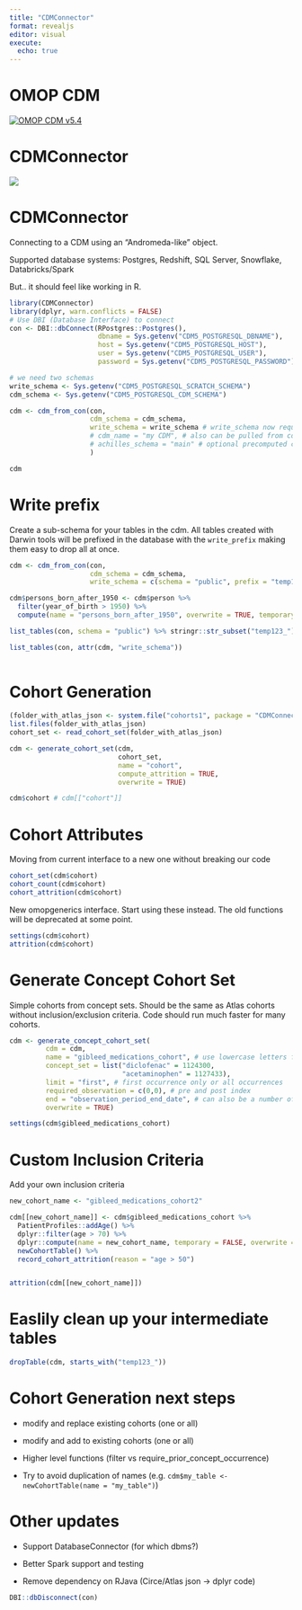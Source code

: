 ```yaml
---
title: "CDMConnector"
format: revealjs
editor: visual
execute:
  echo: true
---
```


## 

# OMOP CDM

[![OMOP CDM v5.4](https://ohdsi.github.io/CommonDataModel/images/cdm54.png)](https://ohdsi.github.io/CommonDataModel/)

## 

# CDMConnector

![](images/cdmconnector-hex.png)

# CDMConnector

Connecting to a CDM using an "Andromeda-like" object.

Supported database systems: Postgres, Redshift, SQL Server, Snowflake, Databricks/Spark

But.. it should feel like working in R.

```r
library(CDMConnector)
library(dplyr, warn.conflicts = FALSE)
# Use DBI (Database Interface) to connect
con <- DBI::dbConnect(RPostgres::Postgres(),
                      dbname = Sys.getenv("CDM5_POSTGRESQL_DBNAME"),
                      host = Sys.getenv("CDM5_POSTGRESQL_HOST"),
                      user = Sys.getenv("CDM5_POSTGRESQL_USER"),
                      password = Sys.getenv("CDM5_POSTGRESQL_PASSWORD"))

# we need two schemas
write_schema <- Sys.getenv("CDM5_POSTGRESQL_SCRATCH_SCHEMA")
cdm_schema <- Sys.getenv("CDM5_POSTGRESQL_CDM_SCHEMA")

cdm <- cdm_from_con(con, 
                    cdm_schema = cdm_schema, 
                    write_schema = write_schema # write_schema now required
                    # cdm_name = "my CDM", # also can be pulled from cdm_source_name,
                    # achilles_schema = "main" # optional precomputed concept counts.
                    )

cdm
```

# Write prefix

Create a sub-schema for your tables in the cdm. All tables created with Darwin tools will be prefixed in the database with the `write_prefix` making them easy to drop all at once.

```r

cdm <- cdm_from_con(con, 
                    cdm_schema = cdm_schema, 
                    write_schema = c(schema = "public", prefix = "temp123_"))

cdm$persons_born_after_1950 <- cdm$person %>% 
  filter(year_of_birth > 1950) %>% 
  compute(name = "persons_born_after_1950", overwrite = TRUE, temporary = FALSE)

list_tables(con, schema = "public") %>% stringr::str_subset("temp123_")

list_tables(con, attr(cdm, "write_schema"))
  

```

# Cohort Generation

```r

(folder_with_atlas_json <- system.file("cohorts1", package = "CDMConnector"))
list.files(folder_with_atlas_json)
cohort_set <- read_cohort_set(folder_with_atlas_json)

cdm <- generate_cohort_set(cdm,
                           cohort_set,
                           name = "cohort",
                           compute_attrition = TRUE,
                           overwrite = TRUE)

cdm$cohort # cdm[["cohort"]]
```

# Cohort Attributes

Moving from current interface to a new one without breaking our code

```r
cohort_set(cdm$cohort)
cohort_count(cdm$cohort)
cohort_attrition(cdm$cohort)

```

New omopgenerics interface. Start using these instead. The old functions will be deprecated at some point.

```r
settings(cdm$cohort)
attrition(cdm$cohort)

```

# Generate Concept Cohort Set

Simple cohorts from concept sets. Should be the same as Atlas cohorts without inclusion/exclusion criteria. Code should run much faster for many cohorts.

```r

cdm <- generate_concept_cohort_set(
         cdm = cdm,
         name = "gibleed_medications_cohort", # use lowercase letters for names
         concept_set = list("diclofenac" = 1124300,
                            "acetaminophen" = 1127433),
         limit = "first", # first occurrence only or all occurrences
         required_observation = c(0,0), # pre and post index
         end = "observation_period_end_date", # can also be a number of days post index
         overwrite = TRUE)

settings(cdm$gibleed_medications_cohort)

```

# Custom Inclusion Criteria 

Add your own inclusion criteria

```r

new_cohort_name <- "gibleed_medications_cohort2"

cdm[[new_cohort_name]] <- cdm$gibleed_medications_cohort %>% 
  PatientProfiles::addAge() %>% 
  dplyr::filter(age > 70) %>% 
  dplyr::compute(name = new_cohort_name, temporary = FALSE, overwrite = TRUE) %>%
  newCohortTable() %>% 
  record_cohort_attrition(reason = "age > 50")


attrition(cdm[[new_cohort_name]])


```


# Easlily clean up your intermediate tables

```r
dropTable(cdm, starts_with("temp123_"))
```

# Cohort Generation next steps

-   modify and replace existing cohorts (one or all)

-   modify and add to existing cohorts (one or all)

-   Higher level functions (filter vs require_prior_concept_occurrence)

-   Try to avoid duplication of names (e.g. `cdm$my_table <- newCohortTable(name = "my_table")`)

# Other updates

-   Support DatabaseConnector (for which dbms?)

-   Better Spark support and testing

-   Remove dependency on RJava (Circe/Atlas json -\> dplyr code)

```r
DBI::dbDisconnect(con)

```
